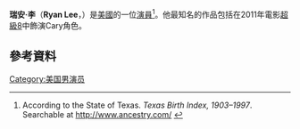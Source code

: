 {{Infobox person
|name=Ryan Lee
|image=
|caption=
|birthname=Ryan Scott Lee
|birth_date={{birth date and age|1996|10|4}}
|birth_place=美國[[奧斯汀_(得克薩斯州)|奧斯汀]]
|occupation=[[演員|演員]]
|yearsactive=2006–現在
}}
'''瑞安·李'''（'''Ryan Lee'''，{{bd|1996年|10月4日}}）是[[美國|美國]]的一位[[演員|演員]]<ref>According to the State of Texas. ''Texas Birth Index, 1903–1997''. Searchable at http://www.ancestry.com/ {{Wayback|url=http://www.ancestry.com/ |date=20200430033749 }}</ref>。他最知名的作品包括在2011年電影[[超級8|超級8]]中飾演Cary角色。
==參考資料==
{{reflist}}
[[Category:美国男演员|Category:美国男演员]]
